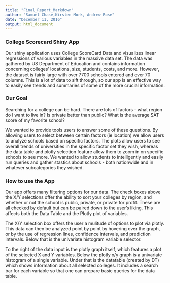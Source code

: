 ```yaml
---
title: "Final_Report_Markdown"
author: "Samuel Chase,Kirsten Mork, Andrew Rose"
date: "December 11, 2016"
output: html_document
---
```

<h3>College Scorecard Shiny App</h3>

<p>Our shiny application uses College ScoreCard Data and visualizes linear regressions of various variables in the massive data set.  The data was gathered by US Department of Education and contains information concerning colleges' locations, size, students, costs, and more.  However, the dataset is fairly large with over 7700 schools entered and over 70 columns.  This is a lot of data to sift through, so our app is an effective way to easily see trends and summaries of some of the more crucial information.</p>

<h3>Our Goal</h3>

<p>Searching for a college can be hard. There are lots of factors - what region do I want to live in? Is private better than public? What is the average SAT score of my favorite school?</p>

<p>We wanted to provide tools users to answer some of these questions. By allowing users to select between certain factors (ie location) we allow users to analyze schools based on specific factors. The plots allow users to see overall trends of universities in the specific factor set they wish, whereas the data table and plotly selection feature allow them to zoom in on specific schools to see more. We wanted to allow students to intelligently and easily run queries and gather stastics about schools - both nationwide and in whatever subcategories they wished. </p>

<h3>How to use the App</h3>

<p>Our app offers many filtering options for our data. The check boxes above the X/Y selections offer the ability to sort your colleges by region, and whether or not the school is public, private, or private for profit. These are all checked by default but can be paired down to the user's liking. This affects both the Data Table and the Plotly plot of variables.</p>

<p>The X/Y selection box offers the user a mulitude of options to plot via plotly. This data can then be analyzed point by point by hovering over the graph, or by the use of regression lines, confidence intervals, and prediction intervals. Below that is the univariate histogram variable selector.</p>

<p>To the right of the data input is the plotly graph itself, which features a plot of the selected X and Y variables. Below the plotly x/y graph is a univariate histogram of a single variable. Under that is the datatable (created by DT) which shows information about all selected colleges. It includes a search bar for each variable so that one can prepare basic queries for the data table.</p>

